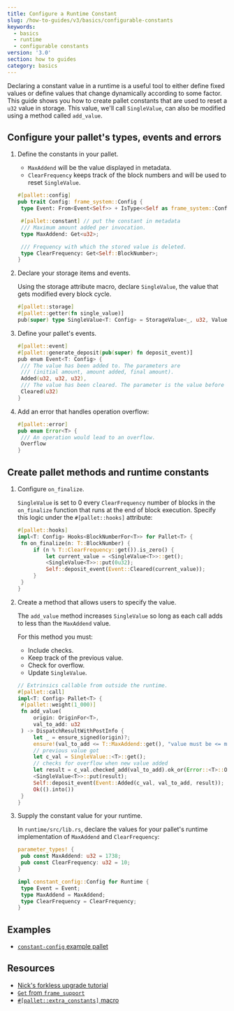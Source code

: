 ```yaml
---
title: Configure a Runtime Constant
slug: /how-to-guides/v3/basics/configurable-constants
keywords:
  - basics
  - runtime
  - configurable constants
version: '3.0'
section: how to guides
category: basics
---
```


Declaring a constant value in a runtime is a useful tool to either define fixed values or define values that change dynamically according to some factor.
This guide shows you how to create pallet constants that are used to reset a `u32` value in storage.
This value, we'll call `SingleValue`, can also be modified using a method called `add_value`.

## Configure your pallet's types, events and errors

1. Define the constants in your pallet.

   - `MaxAddend` will be the value displayed in metadata.
   - `ClearFrequency` keeps track of the block numbers and will be used to reset `SingleValue`.

   ```rust
   #[pallet::config]
   pub trait Config: frame_system::Config {
   	type Event: From<Event<Self>> + IsType<<Self as frame_system::Config>::Event>;

   	#[pallet::constant] // put the constant in metadata
   	/// Maximum amount added per invocation.
   	type MaxAddend: Get<u32>;

   	/// Frequency with which the stored value is deleted.
   	type ClearFrequency: Get<Self::BlockNumber>;
   }
   ```

1. Declare your storage items and events.

   Using the storage attribute macro, declare `SingleValue`, the value that gets modified every block cycle.

   ```rust
   #[pallet::storage]
   #[pallet::getter(fn single_value)]
   pub(super) type SingleValue<T: Config> = StorageValue<_, u32, ValueQuery>;
   ```

1. Define your pallet's events.

   ```rust
   #[pallet::event]
   #[pallet::generate_deposit(pub(super) fn deposit_event)]
   pub enum Event<T: Config> {
   	/// The value has been added to. The parameters are
   	/// (initial amount, amount added, final amount).
   	Added(u32, u32, u32),
   	/// The value has been cleared. The parameter is the value before clearing.
   	Cleared(u32)
   }
   ```

1. Add an error that handles operation overflow:

   ```rust
   #[pallet::error]
   pub enum Error<T> {
   	/// An operation would lead to an overflow.
   	Overflow
   }
   ```

## Create pallet methods and runtime constants

1. Configure `on_finalize`.

   `SingleValue` is set to 0 every `ClearFrequency` number of blocks in the `on_finalize` function that
   runs at the end of block execution. Specify this logic under the `#[pallet::hooks]` attribute:

   ```rust
   #[pallet::hooks]
   impl<T: Config> Hooks<BlockNumberFor<T>> for Pallet<T> {
   	fn on_finalize(n: T::BlockNumber) {
   		if (n % T::ClearFrequency::get()).is_zero() {
   			let current_value = <SingleValue<T>>::get();
   			<SingleValue<T>>::put(0u32);
   			Self::deposit_event(Event::Cleared(current_value));
   		}
   	}
   }
   ```

1. Create a method that allows users to specify the value.

   The `add_value` method increases `SingleValue` so long as each call adds to less than the `MaxAddend` value.

   For this method you must:

   - Include checks.
   - Keep track of the previous value.
   - Check for overflow.
   - Update `SingleValue`.

   ```rust
   // Extrinsics callable from outside the runtime.
   #[pallet::call]
   impl<T: Config> Pallet<T> {
   	#[pallet::weight(1_000)]
   	fn add_value(
   		origin: OriginFor<T>,
   		val_to_add: u32
   	) -> DispatchResultWithPostInfo {
   		let _ = ensure_signed(origin)?;
   		ensure!(val_to_add <= T::MaxAddend::get(), "value must be <= maximum add amount constant");
   		// previous value got
   		let c_val = SingleValue::<T>::get();
   		// checks for overflow when new value added
   		let result = c_val.checked_add(val_to_add).ok_or(Error::<T>::Overflow)?;
   		<SingleValue<T>>::put(result);
   		Self::deposit_event(Event::Added(c_val, val_to_add, result));
   		Ok(().into())
   	}
   }
   ```

1. Supply the constant value for your runtime.

   In `runtime/src/lib.rs`, declare the values for your pallet's runtime implementation of `MaxAddend` and `ClearFrequency`:

   ```rust
   parameter_types! {
   	pub const MaxAddend: u32 = 1738;
   	pub const ClearFrequency: u32 = 10;
   }

   impl constant_config::Config for Runtime {
   	type Event = Event;
   	type MaxAddend = MaxAddend;
   	type ClearFrequency = ClearFrequency;
   }
   ```

## Examples

- [`constant-config` example pallet](https://github.com/substrate-developer-hub/substrate-how-to-guides/blob/main/example-code/template-node/pallets/configurable-constant/src/lib.rs)

## Resources

- [Nick's forkless upgrade tutorial](/tutorials/v3/forkless-upgrades)
- [`Get` from `frame_support`][get-trait-rustdocs]
- [`#[pallet::extra_constants]` macro][extra-constants-rustdocs]

[get-trait-rustdocs]: https://paritytech.github.io/substrate/master/frame_support/traits/trait.Get.html
[extra-constants-rustdocs]: https://paritytech.github.io/substrate/master/frame_support/attr.pallet.html#extra-constants-palletextra_constants-optional
